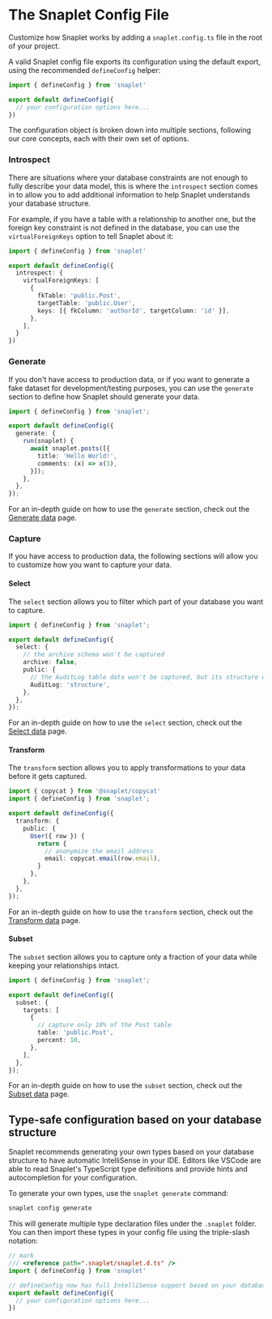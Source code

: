 # The Snaplet Config File

Customize how Snaplet works by adding a `snaplet.config.ts` file in the root of your project.

A valid Snaplet config file exports its configuration using the default export, using the recommended `defineConfig` helper:

```ts snaplet.config.ts
import { defineConfig } from 'snaplet'

export default defineConfig({
  // your configuration options here...
})
```

The configuration object is broken down into multiple sections, following our core concepts, each with their own set of options.

### Introspect

There are situations where your database constraints are not enough to fully describe your data model, this is where the `introspect` section comes in to allow you to add additional information to help Snaplet understands your database structure.

For example, if you have a table with a relationship to another one, but the foreign key constraint is not defined in the database, you can use the `virtualForeignKeys` option to tell Snaplet about it:

```ts snaplet.config.ts
import { defineConfig } from 'snaplet'

export default defineConfig({
  introspect: {
    virtualForeignKeys: [
      {
        fkTable: 'public.Post',
        targetTable: 'public.User',
        keys: [{ fkColumn: 'authorId', targetColumn: 'id' }],
      },
    ],
  }
})
```

### Generate

If you don't have access to production data, or if you want to generate a fake dataset for development/testing purposes, you can use the `generate` section to define how Snaplet should generate your data.

```ts snaplet.config.ts
import { defineConfig } from 'snaplet';

export default defineConfig({
  generate: {
    run(snaplet) {
      await snaplet.posts([{
        title: 'Hello World!',
        comments: (x) => x(3),
      }]);
    },
  },
});
```

For an in-depth guide on how to use the `generate` section, check out the [Generate data](/core-concepts/generate) page.

### Capture

If you have access to production data, the following sections will allow you to customize how you want to capture your data.

#### Select

The `select` section allows you to filter which part of your database you want to capture.

```ts snaplet.config.ts
import { defineConfig } from 'snaplet';

export default defineConfig({
  select: {
    // the archive schema won't be captured
    archive: false,
    public: {
      // the AuditLog table data won't be captured, but its structure will be
      AuditLog: 'structure',
    },
  },
});
```

For an in-depth guide on how to use the `select` section, check out the [Select data](/core-concepts/capture#select-data) page.

#### Transform

The `transform` section allows you to apply transformations to your data before it gets captured.

```ts snaplet.config.ts
import { copycat } from '@snaplet/copycat'
import { defineConfig } from 'snaplet';

export default defineConfig({
  transform: {
    public: {
      User({ row }) {
        return {
          // anonymize the email address
          email: copycat.email(row.email),
        }
      },
    },
  },
});
```

For an in-depth guide on how to use the `transform` section, check out the [Transform data](/core-concepts/capture#transform-data) page.

#### Subset

The `subset` section allows you to capture only a fraction of your data while keeping your relationships intact.

```ts snaplet.config.ts
import { defineConfig } from 'snaplet';

export default defineConfig({
  subset: {
    targets: [
      {
        // capture only 10% of the Post table
        table: 'public.Post',
        percent: 10,
      },
    ],
  },
});
```

For an in-depth guide on how to use the `subset` section, check out the [Subset data](/core-concepts/capture#subset-data) page.

## Type-safe configuration based on your database structure

Snaplet recommends generating your own types based on your database structure to have automatic IntelliSense in your IDE.
Editors like VSCode are able to read Snaplet's TypeScript type definitions and provide hints and autocompletion for your configuration.

To generate your own types, use the `snaplet generate` command:

```bash >_&nbsp;terminal
snaplet config generate
```

This will generate multiple type declaration files under the `.snaplet` folder. You can then import these types in your config file using the triple-slash notation:

```ts snaplet.config.ts
// mark
/// <reference path=".snaplet/snaplet.d.ts" />
import { defineConfig } from 'snaplet'

// defineConfig now has full IntelliSense support based on your database structure
export default defineConfig({
  // your configuration options here...
})
```